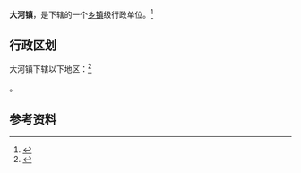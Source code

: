 {{中国乡级行政区|61/07/24/114/000}}

'''大河镇'''，是{{PRC admin/fullname|61/07/24/114/000|3}}下辖的一个[[乡镇|乡镇]]级行政单位。<ref>{{PRC admin/ref sgc|{{PRC admin/parent|61/07/24/114/000}}}}</ref>

== 行政区划 ==

大河镇下辖以下地区：<ref>{{PRC admin/ref sgc|61/07/24/114/000}}</ref>

{{PRC admin/children|61/07/24/114/000}}。

== 参考资料 ==

{{reflist}}

{{行政区划小作品}}
{{PRC admin/navcat|61/07/24/114/000}}